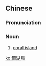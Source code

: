 {{also|珊瑚岛}}
==Chinese==
{{zh-forms|s=珊瑚岛|type=21}}

===Pronunciation===
{{zh-pron
|m=shānhúdǎo
|c=saan1 wu4 dou2
|cat=n
}}

===Noun===
{{zh-noun}}

# [[coral island]]

[[ko:珊瑚島]]